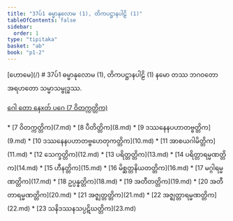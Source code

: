 ```yaml
---
title: "37ပ်1 ဓမ္မာနုလောမ (1), တိကပဋ္ဌာနပါဠိ (1)"
tableOfContents: false
sidebar:
  order: 1
type: "tipitaka"
basket: "ab"
book: "p1-2"
---
```



<Paragraph type="center" book="p1-2">
[ဟောမေ](/)
</Paragraph>

<Paragraph type="center" book="p1-2">
# 37ပ်1 ဓမ္မာနုလောမ (1), တိကပဋ္ဌာနပါဠိ (1)
</Paragraph>

<Paragraph number="1" type="center" book="p1-2">
နမော တဿ ဘဂဝတော အရဟတော သမ္မာသမ္ဗုဒ္ဓဿ.

[ဂေါ တော နေxတ် ပဂေ (7 ဝိတက္ကတ္တိက)](7.md)



</Paragraph>

<TableOfContents book="p1-2" section="37">
* [7 ဝိတက္ကတ္တိက](7.md)
* [8 ပီတိတ္တိက](8.md)
* [9 ဒဿနေနပဟာတဗ္ဗတ္တိက](9.md)
* [10 ဒဿနေနပဟာတဗ္ဗဟေတုကတ္တိက](10.md)
* [11 အာစယဂါမိတ္တိက](11.md)
* [12 သေက္ခတ္တိက](12.md)
* [13 ပရိတ္တတ္တိက](13.md)
* [14 ပရိတ္တာရမ္မဏတ္တိက](14.md)
* [15 ဟီနတ္တိက](15.md)
* [16 မိစ္ဆတ္တနိယတတ္တိက](16.md)
* [17 မဂ္ဂါရမ္မဏတ္တိက](17.md)
* [18 ဥပ္ပန္နတ္တိက](18.md)
* [19 အတီတတ္တိက](19.md)
* [20 အတီတာရမ္မဏတ္တိက](20.md)
* [21 အဇ္ဈတ္တတ္တိက](21.md)
* [22 အဇ္ဈတ္တာရမ္မဏတ္တိက](22.md)
* [23 သနိဒဿနသပ္ပဋိဃတ္တိက](23.md)
</TableOfContents>